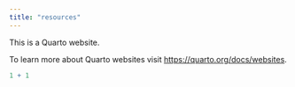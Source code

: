 ---
title: "resources"
---

This is a Quarto website.

To learn more about Quarto websites visit <https://quarto.org/docs/websites>.

```{r}
1 + 1
```
